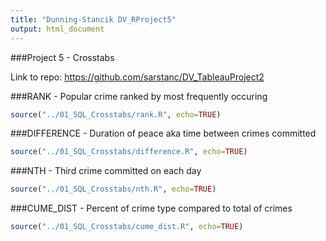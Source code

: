 ```yaml
---
title: "Dunning-Stancik DV_RProject5"
output: html_document
---
```



###Project 5 - Crosstabs

Link to repo:
<https://github.com/sarstanc/DV_TableauProject2>

###RANK - Popular crime ranked by most frequently occuring
```r
source("../01_SQL_Crosstabs/rank.R", echo=TRUE)
```

###DIFFERENCE - Duration of peace aka time between crimes committed
```r
source("../01_SQL_Crosstabs/difference.R", echo=TRUE)
```

###NTH - Third crime committed on each day
```r
source("../01_SQL_Crosstabs/nth.R", echo=TRUE)
```

###CUME_DIST - Percent of crime type compared to total of crimes
```r
source("../01_SQL_Crosstabs/cume_dist.R", echo=TRUE)
```
